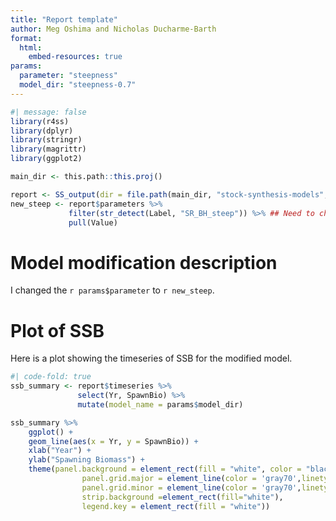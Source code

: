 ```yaml
---
title: "Report template"
author: Meg Oshima and Nicholas Ducharme-Barth
format:
  html:
    embed-resources: true
params:
  parameter: "steepness"
  model_dir: "steepness-0.7"
---
```


```r
#| message: false
library(r4ss)
library(dplyr)
library(stringr)
library(magrittr)
library(ggplot2)

main_dir <- this.path::this.proj()

report <- SS_output(dir = file.path(main_dir, "stock-synthesis-models", params$model_dir), verbose=FALSE, printstats=FALSE)
new_steep <- report$parameters %>% 
             filter(str_detect(Label, "SR_BH_steep")) %>% ## Need to change this to match the parameter name in control file
             pull(Value)
```

# Model modification description  
I changed the `r params$parameter` to `r new_steep`. 

# Plot of SSB  
Here is a plot showing the timeseries of SSB for the modified model.  

```r
#| code-fold: true
ssb_summary <- report$timeseries %>% 
               select(Yr, SpawnBio) %>%
               mutate(model_name = params$model_dir)

ssb_summary %>%
    ggplot() +
    geom_line(aes(x = Yr, y = SpawnBio)) + 
    xlab("Year") + 
    ylab("Spawning Biomass") +
    theme(panel.background = element_rect(fill = "white", color = "black", linetype = "solid"),
                panel.grid.major = element_line(color = 'gray70',linetype = "dotted"), 
                panel.grid.minor = element_line(color = 'gray70',linetype = "dotted"),
                strip.background =element_rect(fill="white"),
                legend.key = element_rect(fill = "white"))
```
